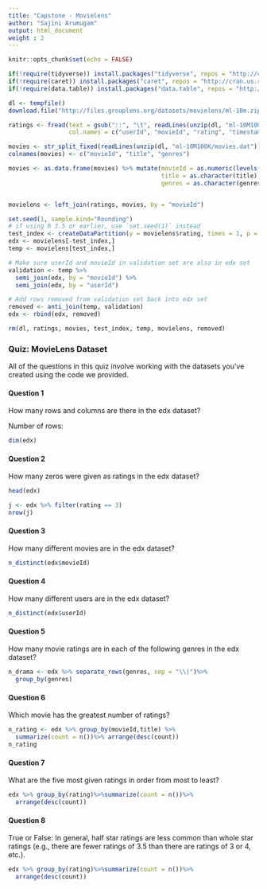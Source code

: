 ```yaml
---
title: "Capstone - Movielens"
author: "Sajini Arumugam"
output: html_document
weight : 2
---
```


```r
knitr::opts_chunk$set(echo = FALSE)
```

```r
if(!require(tidyverse)) install.packages("tidyverse", repos = "http://cran.us.r-project.org")
if(!require(caret)) install.packages("caret", repos = "http://cran.us.r-project.org")
if(!require(data.table)) install.packages("data.table", repos = "http://cran.us.r-project.org")

dl <- tempfile()
download.file("http://files.grouplens.org/datasets/movielens/ml-10m.zip", dl)

ratings <- fread(text = gsub("::", "\t", readLines(unzip(dl, "ml-10M100K/ratings.dat"))),
                 col.names = c("userId", "movieId", "rating", "timestamp"))

movies <- str_split_fixed(readLines(unzip(dl, "ml-10M100K/movies.dat")), "\\::", 3)
colnames(movies) <- c("movieId", "title", "genres")

movies <- as.data.frame(movies) %>% mutate(movieId = as.numeric(levels(movieId))[movieId],
                                           title = as.character(title),
                                           genres = as.character(genres))


movielens <- left_join(ratings, movies, by = "movieId")

set.seed(1, sample.kind="Rounding")
# if using R 3.5 or earlier, use `set.seed(1)` instead
test_index <- createDataPartition(y = movielens$rating, times = 1, p = 0.1, list = FALSE)
edx <- movielens[-test_index,]
temp <- movielens[test_index,]

# Make sure userId and movieId in validation set are also in edx set
validation <- temp %>% 
  semi_join(edx, by = "movieId") %>%
  semi_join(edx, by = "userId")

# Add rows removed from validation set back into edx set
removed <- anti_join(temp, validation)
edx <- rbind(edx, removed)

rm(dl, ratings, movies, test_index, temp, movielens, removed)


```


### Quiz: MovieLens Dataset

All of the questions in this quiz involve working with the datasets you've created using the code we provided.

#### **Question 1**  

How many rows and columns are there in the edx dataset?

Number of rows:

```r
dim(edx)
```

#### **Question 2**  

How many zeros were given as ratings in the edx dataset?

```r
head(edx)

j <- edx %>% filter(rating == 3)
nrow(j)
```


#### **Question 3**  
How many different movies are in the edx dataset?

```r
n_distinct(edx$movieId)
```


#### **Question 4**  
How many different users are in the edx dataset?

```r
n_distinct(edx$userId)
```


#### **Question 5**  
How many movie ratings are in each of the following genres in the edx dataset?

```r
n_drama <- edx %>% separate_rows(genres, sep = "\\|")%>%
  group_by(genres)
```

#### **Question 6**  
Which movie has the greatest number of ratings?

```r
n_rating <- edx %>% group_by(movieId,title) %>%
  summarize(count = n())%>% arrange(desc(count))
n_rating
```


#### **Question 7**  
What are the five most given ratings in order from most to least?

```r
edx %>% group_by(rating)%>%summarize(count = n())%>%
  arrange(desc(count))
```


#### **Question 8**  
True or False: In general, half star ratings are less common than whole star ratings (e.g., there are fewer ratings of 3.5 than there are ratings of 3 or 4, etc.).

```r
edx %>% group_by(rating)%>%summarize(count = n())%>%
  arrange(desc(count))
```



